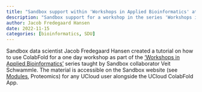 ```yaml
---
title: "Sandbox support within 'Workshops in Applied Bioinformatics' at SDU"
description: "Sandbox support for a workshop in the series 'Workshops in Applied Bioinformatics' at SDU"
author: Jacob Fredegaard Hansen
date: 2022-11-15
categories: [bioinformatics, SDU]
---
```


Sandbox data scientist Jacob Fredegaard Hansen created a tutorial on how to use ColabFold for a one day workshop as part of the ['Workshops in Applied Bioinformatics'](https://odin.sdu.dk/sitecore/index.php?a=searchfagbesk&internkode=bmb209&lang=en) series taught by Sandbox collaborator Veit Schwammle. The material is accessible on the Sandbox website (see [Modules](https://hds-sandbox.github.io/modules/), Proteomics) for any UCloud user alongside the UCloud ColabFold App.